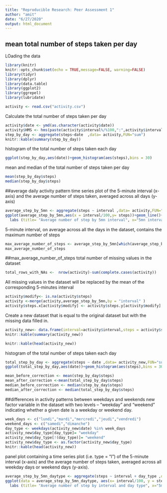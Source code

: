 ---
title: "Reproducible Research: Peer Assessment 1"
author: "amit"
date: "6/27/2020"
output: html_document
---
## mean total number of steps taken per day
LOading the data
```{r,echo=TRUE}
library(knitr)
knitr::opts_chunk$set(echo = TRUE,message=FALSE, warning=FALSE)
library(tidyr)
library(dplyr)
library(data.table)
library(ggplot2)
library(ggrepel)
library(lubridate)

activity <- read.csv("activity.csv")
```
Calculate the total number of steps taken per day
```{r}
activity$date <- ymd(as.character(activity$date))
activity$HMS <- hms(paste(activity$interval%/%100,":",activity$interval-(activity$interval%/%100)*100,":",0))
step_by_day <- aggregate(steps~date  ,data= activity,FUN="sum")
knitr::kable(summary(step_by_day))
```
histogram of the total number of steps taken each day
```{r}
ggplot(step_by_day,aes(date))+geom_histogram(aes(steps),bins = 30)
```
mean and median of the total number of steps taken per day
```{r}
mean(step_by_day$steps)
median(step_by_day$steps)
```
##average daily activity pattern
time series plot  of the 5-minute interval (x-axis) and the average number of steps taken, averaged across all days (y-axis)
```{r}
average_step_by_5mn <- aggregate(steps ~ interval ,data= activity,FUN="mean")
ggplot(average_step_by_5mn,aes(x = interval/100,y= steps))+geom_line()+
  labs (title= "Average number of step by 5mn interval", x="5mn interval (in hour)")
```

5-minute interval, on average across all the days in the dataset, contains the maximum number of steps
```{r}
max_average_number_of_steps <- average_step_by_5mn[which(average_step_by_5mn$steps == max(average_step_by_5mn$steps, na.rm = TRUE)), ]
max_average_number_of_steps
```
##max_average_number_of_steps
 total number of missing values in the dataset

```{r}
total_rows_with_NAs <-  nrow(activity)-sum(complete.cases(activity))
```
All missing values in the dataset will be replaced by the mean of the corresponding 5-minutes interval
```{r}
activity$modify<- is.na(activity$steps)
activity <-merge(activity,average_step_by_5mn,by = "interval" )
activity$steps.x[activity$modify] <- activity$steps.y[activity$modify]
```
Create a new dataset that is equal to the original dataset but with the missing data filled in.
```{r}
activity_new<- data.frame(interval=activity$interval,steps = activity$steps.x,date=as.Date(activity$date))
knitr::kable(summary(activity_new))
```

```{r}
knitr::kable(head(activity_new))
```
 histogram of the total number of steps taken each day

```{r}
total_step_by_day <- aggregate(steps ~ date ,data= activity_new,FUN="sum")
ggplot(total_step_by_day,aes(date))+geom_histogram(aes(steps),bins = 30)
```

```{r}
mean_before_correction <- mean(step_by_day$steps)
mean_after_correction <-mean(total_step_by_day$steps)
median_before_correction <- median(step_by_day$steps)
median_after_correction <- median(total_step_by_day$steps)
```
##differences in activity patterns between weekdays and weekends
new factor variable in the dataset with two levels – “weekday” and “weekend” indicating whether a given date is a weekday or weekend day.
```{r}
week_days <- c("lundi","mardi","mercredi","jeudi","vendredi")
weekend_days <- c("samedi","dimanche")
day_type <- weekdays(activity_new$date) %in% week_days
activity_new$day_type[day_type]= "weekday" 
activity_new$day_type[!(day_type)]= "weekend"
activity_new$day_type <- as.factor(activity_new$day_type)
knitr::kable(head(activity_new))
```
panel plot containing a time series plot (i.e. type = “l”) of the 5-minute interval (x-axis) and the average number of steps taken, averaged across all weekday days or weekend days (y-axis).
```{r}
average_step_by_5mn_daytype <- aggregate(steps ~ interval + day_type ,data= activity_new,FUN=mean)
ggplot(data = average_step_by_5mn_daytype, aes(x= interval/100, y = steps))+geom_line()+facet_grid(day_type~.)+
  labs (title= "Average number of step by interval and day type", x="5mn interval (in hour)")
```
